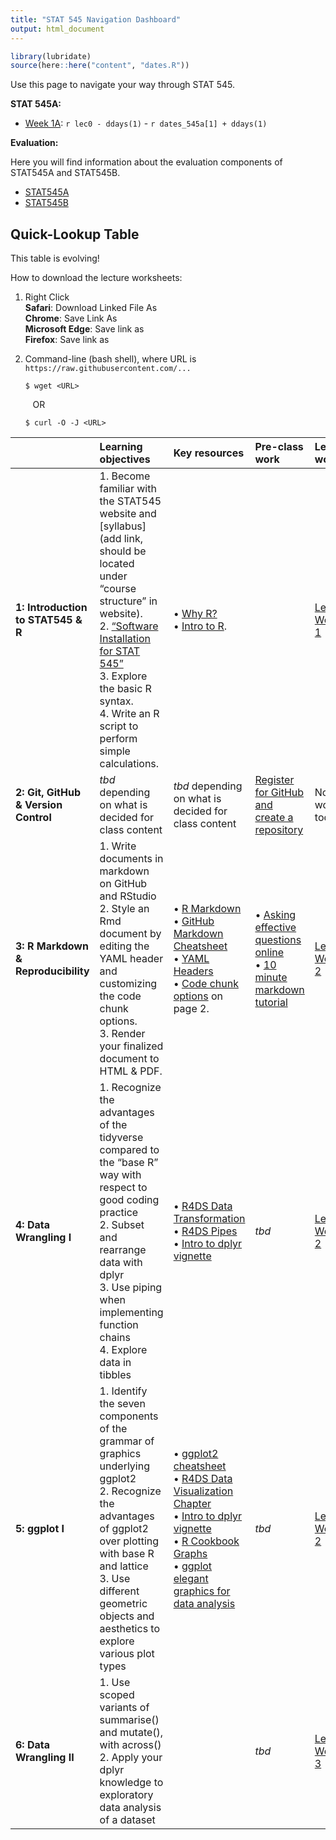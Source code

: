 ```yaml
---
title: "STAT 545 Navigation Dashboard"
output: html_document
---
```


```r
library(lubridate)
source(here::here("content", "dates.R"))
```

Use this page to navigate your way through STAT 545. 


**STAT 545A:**

- [Week 1A](/week1a): `r lec0 - ddays(1)` - `r dates_545a[1] + ddays(1)`
<!--
- [Week 2A](): `r dates_545a[2]  - ddays(1)` - `r dates_545a[3]  + ddays(1)`
- [Week 3A](): `r dates_545a[4]  - ddays(1)` - `r dates_545a[5]  + ddays(1)`
- [Week 4A](): `r dates_545a[6]  - ddays(1)` - `r dates_545a[7]  + ddays(1)`
- [Week 5A](): `r dates_545a[8]  - ddays(1)` - `r dates_545a[9]  + ddays(1)`
- [Week 6A](): `r dates_545a[10] - ddays(1)` - `r dates_545a[11] + ddays(1)`
- [Week 7A](): `r dates_545a[12] - ddays(1)` - `r dates_545a[13] + ddays(1)`
-->

<!--
**STAT 545B:**

- [Week 1B](): `r dates_545b[1]  - ddays(1)` - `r dates_545b[2]  + ddays(1)`
- [Week 2B](): `r dates_545b[3]  - ddays(1)` - `r dates_545b[4]  + ddays(1)`
- [Week 3B](): `r dates_545b[5]  - ddays(1)` - `r dates_545b[6]  + ddays(1)`
- [Week 4B](): `r dates_545b[7]  - ddays(1)` - `r dates_545b[8]  + ddays(1)`
- [Week 5B](): `r dates_545b[9]  - ddays(1)` - `r dates_545b[10] + ddays(1)`
- [Week 6B](): `r dates_545b[11] - ddays(1)` - `r dates_545b[12] + ddays(1)`
- [Week 7B](): `r dates_545b[13] - ddays(1)` - `r dates_545b[14] + ddays(1)`
-->

**Evaluation:**

Here you will find information about the evaluation components of STAT545A and STAT545B. 

- [STAT545A](/evaluationSTAT545A)
- [STAT545B](/evaluationSTAT545B)


## Quick-Lookup Table

This table is evolving!

How to download the lecture worksheets:

1. Right Click<br/>
  **Safari**: Download Linked File As<br/>
  **Chrome**: Save Link As<br/>
  **Microsoft Edge**: Save link as<br/>
  **Firefox**: Save link as<br/>
2. Command-line (bash shell), where URL is `https://raw.githubusercontent.com/...`

    ```
    $ wget <URL>
    ```
    &nbsp;&nbsp;&nbsp;OR
  
    ```
    $ curl -O -J <URL>
    ```
  

|                                        | Learning objectives                                              | Key resources                          | Pre-class work           | Lecture worksheet                 | 
|:-------------------------------------- |:---------------------------                                      |:--------------------------------       |:-------------------------|:----------------------------------|
| **1: Introduction to STAT545 & R**     | 1. Become familiar with the STAT545 website and [syllabus](add link, should be located under "course structure" in website). <br /> 2. ["Software Installation for STAT 545"](/software-stack) <br /> 3. Explore the basic R syntax. <br /> 4. Write an R script to perform simple calculations. | • [Why R?](https://cfss.uchicago.edu/setup/what-is-r/) <br /> • [Intro to R](https://stat545.com/r-basics.html). |  | [Lecture Worksheet 1](https://raw.githubusercontent.com/UBC-STAT/stat545.stat.ubc.ca/master/content/release/worksheet_01a/worksheet_01a.ipynb)
| **2: Git, GitHub & Version Control**   | *tbd* depending on what is decided for class content  | *tbd* depending on what is decided for class content |[Register for GitHub and create a repository](link here) | No worksheet today |
| **3: R Markdown & Reproducibility**    | 1. Write documents in markdown on GitHub and RStudio <br /> 2. Style an Rmd document by editing the YAML header and customizing the code chunk options. <br /> 3. Render your finalized document to HTML & PDF. | • [R Markdown](https://rstudio.com/wp-content/uploads/2016/03/rmarkdown-cheatsheet-2.0.pdf) <br /> • [GitHub Markdown Cheatsheet](https://rstudio.com/wp-content/uploads/2016/03/rmarkdown-cheatsheet-2.0.pdf) <br /> • [YAML Headers](https://bookdown.org/yihui/rmarkdown/html-document.html) <br /> • [Code chunk options](https://rstudio.com/wp-content/uploads/2015/03/rmarkdown-reference.pdf?_ga=2.177968037.1059384083.1597196687-1784159993.1567907747) on page 2. |• [Asking effective questions online](https://stat545guidebook.netlify.app/introduction-to-stat-545-and-github.html#topic-3-asking-effective-questions-online-10-min) <br /> • [10 minute markdown tutorial](https://commonmark.org/help/tutorial/) | [Lecture Worksheet 2](link here) |
| **4: Data Wrangling I**                | 1. Recognize the advantages of the tidyverse compared to the "base R" way with respect to good coding practice <br /> 2. Subset and rearrange data with dplyr <br /> 3. Use piping when implementing function chains <br /> 4. Explore data in tibbles| • [R4DS Data Transformation](https://r4ds.had.co.nz/transform.html) <br /> • [R4DS Pipes](https://r4ds.had.co.nz/pipes.html) <br /> • [Intro to dplyr vignette](https://cran.r-project.org/web/packages/dplyr/vignettes/dplyr.html) | *tbd* | [Lecture Worksheet 2](link here) |
| **5: ggplot I**                        | 1. Identify the seven components of the grammar of graphics underlying ggplot2 <br /> 2. Recognize the advantages of ggplot2 over plotting with base R and lattice <br /> 3. Use different geometric objects and aesthetics to explore various plot types | • [ggplot2 cheatsheet](https://github.com/rstudio/cheatsheets/blob/master/data-visualization-2.1.pdf) <br /> • [R4DS Data Visualization Chapter](https://r4ds.had.co.nz/data-visualisation.html) <br /> • [Intro to dplyr vignette](https://cran.r-project.org/web/packages/dplyr/vignettes/dplyr.html) <br /> • [R Cookbook Graphs](http://www.cookbook-r.com/Graphs/) <br /> • [ggplot elegant graphics for data analysis](http://webcat2.library.ubc.ca/vwebv/holdingsInfo?bibId=8489511) | *tbd* | [Lecture Worksheet 2](link here) |
| **6: Data Wrangling II**               | 1. Use scoped variants of summarise() and mutate(), with across() <br /> 2. Apply your dplyr knowledge to exploratory data analysis of a dataset | | *tbd* | [Lecture Worksheet 3](link here) |
